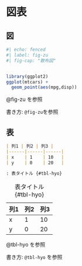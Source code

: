 # 図表 {#sec-caution}

## 図

```r
#| echo: fenced	
#| label: fig-zu
#| fig-cap: "散布図"


library(ggplot2)
ggplot(mtcars) +
  geom_point(aes(mpg,disp))

```

@fig-zu を参照

書き方: `@fig-zu `を参照


## 表

``` markdown
| 列1 | 列2 | 列3 |
|------|------|------|
| x    | 1    | 10   |
| y    | 0    | 20   |

: 表タイトル {#tbl-hyo}
``` 


| 列1 | 列2 | 列3 |
|------|------|------|
| x    | 1    | 10   |
| y    | 0    | 20   |

: 表タイトル {#tbl-hyo}




@tbl-hyo を参照

書き方: `@tbl-hyo` を参照


